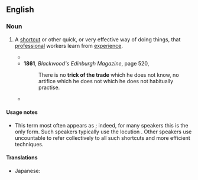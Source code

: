 ==English==

===Noun===
{{en-noun|tricks of the trade}}

# {{lb|en|idiomatic}} A [[shortcut]] or other quick, or very effective way of doing things, that [[professional]] workers learn from [[experience]].
#* {{quote-text|year=1858|author=Thomas Carlyle|title=Critical and Miscellaneous Essays|page=130|passage=For the most part, he has some knack, or '''trick of the trade''', which by close inspection can be delected, and so the heart of his mystery be seen into.}}
#* '''1861''', ''Blackwood's Edinburgh Magazine'', page 520,
#*: There is no '''trick of the trade''' which he does not know, no artifice which he does not which he does not habitually practise.
#* {{quote-text|year=2006|author=Ed van Hinte|title=Under Cover: Evolution of Upholstered Furniture|page=60|passage=Most customers won't notice this '''trick of the trade''', since the part is not sat upon.}}

====Usage notes====
* This term most often appears as {{m|en||the tricks of the trade}}; indeed, for many speakers this is the only form. Such speakers typically use the locution {{m|en||one of the tricks of the trade}}. Other speakers use uncountable {{m|en||the trick of the trade}} to refer collectively to all such shortcuts and more efficient techniques.

====Translations====
{{trans-top|techniques learned from job experience}}
* Japanese: {{t|ja|[[職歴]]に[[因る|よって]][[学ぶ|学んだ]][[秘訣]]|tr=shokureki ni yotte mananda hiketsu}}
{{trans-mid}}
{{trans-bottom}}